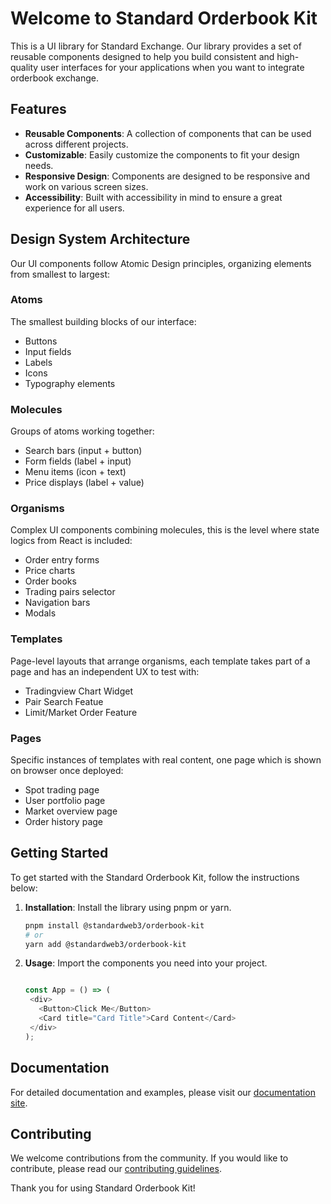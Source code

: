 # Welcome to Standard Orderbook Kit

This is a UI library for Standard Exchange. Our library provides a set of reusable components designed to help you build consistent and high-quality user interfaces for your applications when you want to integrate orderbook exchange.

## Features

- **Reusable Components**: A collection of components that can be used across different projects.
- **Customizable**: Easily customize the components to fit your design needs.
- **Responsive Design**: Components are designed to be responsive and work on various screen sizes.
- **Accessibility**: Built with accessibility in mind to ensure a great experience for all users.

## Design System Architecture

Our UI components follow Atomic Design principles, organizing elements from smallest to largest:

### Atoms
The smallest building blocks of our interface:
- Buttons
- Input fields
- Labels
- Icons
- Typography elements

### Molecules
Groups of atoms working together:
- Search bars (input + button)
- Form fields (label + input)
- Menu items (icon + text)
- Price displays (label + value)

### Organisms
Complex UI components combining molecules, this is the level where state logics from React is included:
- Order entry forms
- Price charts
- Order books
- Trading pairs selector
- Navigation bars
- Modals

### Templates
Page-level layouts that arrange organisms, each template takes part of a page and has an independent UX to test with:
- Tradingview Chart Widget
- Pair Search Featue
- Limit/Market Order Feature

### Pages
Specific instances of templates with real content, one page which is shown on browser once deployed:
- Spot trading page
- User portfolio page
- Market overview page
- Order history page

## Getting Started

To get started with the Standard Orderbook Kit, follow the instructions below:

1. **Installation**: Install the library using pnpm or yarn.
   ```sh
   pnpm install @standardweb3/orderbook-kit
   # or
   yarn add @standardweb3/orderbook-kit

2. **Usage**: Import the components you need into your project.
    ```javascript

    const App = () => (
     <div>
       <Button>Click Me</Button>
       <Card title="Card Title">Card Content</Card>
     </div>
    );

    ```

## Documentation

For detailed documentation and examples, please visit our [documentation site](https://docs.standardweb3.com).

## Contributing

We welcome contributions from the community. If you would like to contribute, please read our [contributing guidelines](https://github.com/standardweb3/orderbook-kit/CONTRIBUTING.md).

Thank you for using Standard Orderbook Kit!